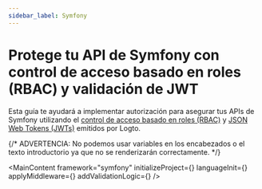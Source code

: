```yaml
---
sidebar_label: Symfony
---
```




# Protege tu API de Symfony con control de acceso basado en roles (RBAC) y validación de JWT

Esta guía te ayudará a implementar autorización para asegurar tus APIs de Symfony utilizando el [control de acceso basado en roles (RBAC)](/authorization/role-based-access-control) y [JSON Web Tokens (JWTs)](https://auth.wiki/jwt) emitidos por Logto.

{/* ADVERTENCIA: No podemos usar variables en los encabezados o el texto introductorio ya que no se renderizarán correctamente. */}

<MainContent
  framework="symfony"
  initializeProject={<InitProject />}
  languageInit={<Init />}
  applyMiddleware={<ApplyMiddleware />}
  addValidationLogic={<AddValidationLogic framework="symfony" />}
/>
